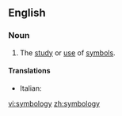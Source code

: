 ==English==

===Noun===
{{en-noun|-}}

# The [[study]] or [[use]] of [[symbol]]s.

====Translations====
{{trans-top}}
* Italian: {{t-|it|simbologia|f}}
{{trans-mid}}
{{trans-bottom}}

[[vi:symbology]]
[[zh:symbology]]